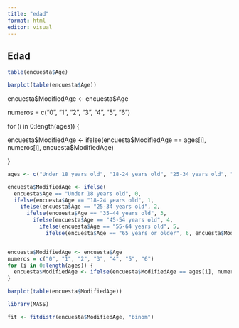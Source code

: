 ```yaml
---
title: "edad"
format: html
editor: visual
---
```


## Edad

```r
table(encuesta$Age)
```

```r
barplot(table(encuesta$Age))
```

encuesta\$ModifiedAge \<- encuesta\$Age

numeros = c("0", "1", "2", "3", "4", "5", "6")

for (i in 0:length(ages)) {

encuesta\$ModifiedAge \<- ifelse(encuesta\$ModifiedAge == ages\[i\], numeros\[i\], encuesta\$ModifiedAge)

}

```r
ages <- c("Under 18 years old", "18-24 years old", "25-34 years old", "45-54 years old", "55-64 years old", "65 years or older")

encuesta$ModifiedAge <- ifelse(
  encuesta$Age == "Under 18 years old", 0, 
  ifelse(encuesta$Age == "18-24 years old", 1, 
    ifelse(encuesta$Age == "25-34 years old", 2, 
      ifelse(encuesta$Age == "35-44 years old", 3,
        ifelse(encuesta$Age == "45-54 years old", 4,
          ifelse(encuesta$Age == "55-64 years old", 5, 
            ifelse(encuesta$Age == "65 years or older", 6, encuesta$ModifiedAge)))))))


encuesta$ModifiedAge <- encuesta$Age
numeros = c("0", "1", "2", "3", "4", "5", "6")
for (i in 0:length(ages)) {
  encuesta$ModifiedAge <- ifelse(encuesta$ModifiedAge == ages[i], numeros[i], encuesta$ModifiedAge)
}
```

```r
barplot(table(encuesta$ModifiedAge))
```

```r
library(MASS)

fit <- fitdistr(encuesta$ModifiedAge, "binom")
```
